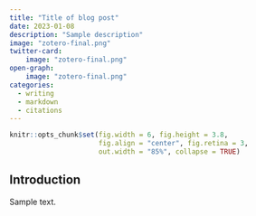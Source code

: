 ```yaml
---
title: "Title of blog post"
date: 2023-01-08
description: "Sample description"
image: "zotero-final.png"
twitter-card: 
    image: "zotero-final.png"
open-graph: 
    image: "zotero-final.png"
categories:
  - writing
  - markdown
  - citations
---
```


```r
knitr::opts_chunk$set(fig.width = 6, fig.height = 3.8,
                      fig.align = "center", fig.retina = 3,
                      out.width = "85%", collapse = TRUE)
```

## Introduction

Sample text.
